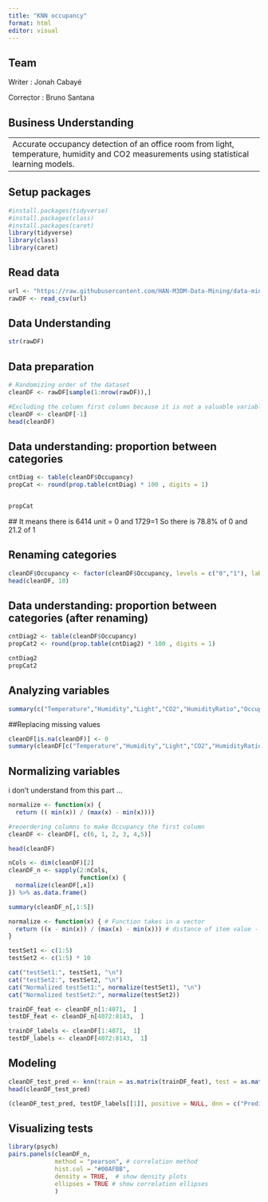 ---
title: "KNN occupancy"
format: html
editor: visual
---

## Team

Writer : Jonah Cabayé

Corrector : Bruno Santana

## Business Understanding

---
Accurate occupancy detection of an office room from light, temperature, humidity and CO2 measurements using statistical learning models.
---

## Setup packages

```{r}
#install.packages(tidyverse)
#install.packages(class)
#install.packages(caret)
library(tidyverse)
library(class)
library(caret)
```

## Read data

```{r}
url <- "https://raw.githubusercontent.com/HAN-M3DM-Data-Mining/data-mining-s1y2223-jonahcby/master/datasets/KNN-occupancy.csv"
rawDF <- read_csv(url)
```

## Data Understanding

```{r}
str(rawDF)
```

## Data preparation

```{r}
# Randomizing order of the dataset
cleanDF <- rawDF[sample(1:nrow(rawDF)),]
```

```{r}
#Excluding the column first column because it is not a valuable variable for the model
cleanDF <- cleanDF[-1]
head(cleanDF)
```

## Data understanding: proportion between categories

```{r}
cntDiag <- table(cleanDF$Occupancy)
propCat <- round(prop.table(cntDiag) * 100 , digits = 1)


propCat
```

\## It means there is 6414 unit = 0 and 1729=1 So there is 78.8% of 0 and 21.2 of 1

## Renaming categories

```{r}
cleanDF$Occupancy <- factor(cleanDF$Occupancy, levels = c("0","1"), labels = c("No occupancy","Occupancy"))  relevel("Occupancy")
head(cleanDF, 10)
```

## Data understanding: proportion between categories (after renaming)

```{r}
cntDiag2 <- table(cleanDF$Occupancy)
propCat2 <- round(prop.table(cntDiag2) * 100 , digits = 1)

cntDiag2
propCat2
```

## Analyzing variables

```{r}
summary(c("Temperature","Humidity","Light","CO2","HumidityRatio","Occupancy"))
```

##Replacing missing values

```{r}
cleanDF[is.na(cleanDF)] <- 0
summary(cleanDF[c("Temperature","Humidity","Light","CO2","HumidityRatio","Occupancy")])
```

## Normalizing variables

i don't understand from this part ...

```{r}
normalize <- function(x) {
  return (( min(x)) / (max(x) - min(x)))}
```

```{r}
#reoerdering columns to make Occupancy the first column
cleanDF <- cleanDF[, c(6, 1, 2, 3, 4,5)]

head(cleanDF)
```

```{r}
nCols <- dim(cleanDF)[2]
cleanDF_n <- sapply(2:nCols,
                    function(x) {
  normalize(cleanDF[,x])
}) %>% as.data.frame()

```

```{r}
summary(cleanDF_n[,1:5])
```

```{r}
normalize <- function(x) { # Function takes in a vector
  return ((x - min(x)) / (max(x) - min(x))) # distance of item value - minimum vector value divided by the range of all vector values
}

testSet1 <- c(1:5)
testSet2 <- c(1:5) * 10

cat("testSet1:", testSet1, "\n")
cat("testSet2:", testSet2, "\n")
cat("Normalized testSet1:", normalize(testSet1), "\n")
cat("Normalized testSet2:", normalize(testSet2))
```

```{r}
trainDF_feat <- cleanDF_n[1:4071,  ]
testDF_feat <- cleanDF_n[4072:8143,  ]

trainDF_labels <- cleanDF[1:4071,  1]
testDF_labels <- cleanDF[4072:8143,  1]
```

## Modeling

```{r}
cleanDF_test_pred <- knn(train = as.matrix(trainDF_feat), test = as.matrix(testDF_feat), cl = as.matrix(trainDF_labels), k = 21)
head(cleanDF_test_pred)
```

```{r}
(cleanDF_test_pred, testDF_labels[[1]], positive = NULL, dnn = c("Prediction", "True"))
```

## Visualizing tests

```{r}
library(psych)
pairs.panels(cleanDF_n, 
             method = "pearson", # correlation method
             hist.col = "#00AFBB",
             density = TRUE,  # show density plots
             ellipses = TRUE # show correlation ellipses
             )
```
